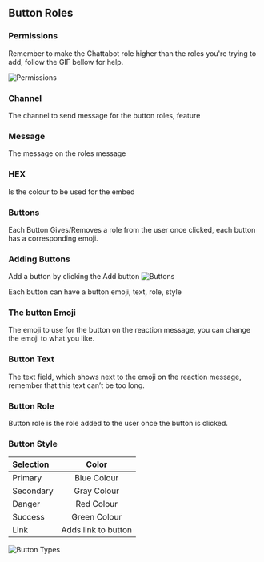 ## Button Roles

### Permissions

Remember to make the Chattabot role higher than the roles you're trying to add, follow the GIF bellow for help.

![Permissions](/role.gif)


### Channel

The channel to send message for the button roles, feature
### Message

The message on the roles message
### HEX

Is the colour to be used for the embed


### Buttons 

Each Button Gives/Removes a role from the user once clicked, each button has a corresponding emoji.

### Adding Buttons

Add a button by clicking the Add button
![Buttons](/Buttons.png)

Each button can have a button emoji, text, role, style

### The button Emoji

The emoji to use for the button on the reaction message, you can change the emoji to what you like.

### Button Text

The text field, which shows next to the emoji on the reaction message, remember that this text can’t be too long.


### Button Role

Button role is the role added to the user once the button is clicked.


### Button Style

| Selection        | Color |
| :------------ | :---------: |
| Primary        |    Blue Colour    |
| Secondary    |    Gray Colour     |
| Danger |      Red Colour       |
| Success |       Green Colour      |
| Link |        Adds link to button     |


![Button Types](/ButtonTypes.png)